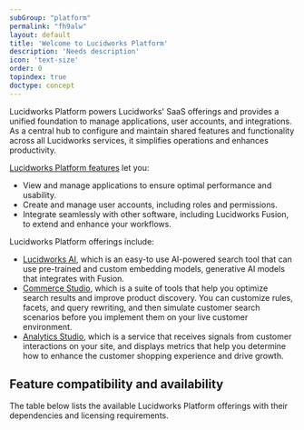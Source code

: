 ```yaml
---
subGroup: "platform"
permalink: "fh9alw"
layout: default
title: 'Welcome to Lucidworks Platform'
description: 'Needs description'
icon: 'text-size'
order: 0
topindex: true
doctype: concept
---
```


Lucidworks Platform powers Lucidworks' SaaS offerings and provides a unified foundation to manage applications, user accounts, and integrations. As a central hub to configure and maintain shared features and functionality across all Lucidworks services, it simplifies operations and enhances productivity.

[Lucidworks Platform features](/lw-platform/platform/rcwjfo/platform-features) let you:  

* View and manage applications to ensure optimal performance and usability.  
* Create and manage user accounts, including roles and permissions.  
* Integrate seamlessly with other software, including Lucidworks Fusion, to extend and enhance your workflows.  

Lucidworks Platform offerings include:

* [Lucidworks AI](/lw-platform/ai/lukosg/lucidworks-ai), which is an easy-to use AI-powered search tool that can use pre-trained and custom embedding models, generative AI models that integrates with Fusion.  
* [Commerce Studio](/lw-platform/cs/nd39eb/commerce-studio), which is a suite of tools that help you optimize search results and improve product discovery. You can customize rules, facets, and query rewriting, and then simulate customer search scenarios before you implement them on your live customer environment.
* [Analytics Studio](/lw-platform/analytics/10aut8/analytics-studio), which is a service that receives signals from customer interactions on your site, and displays metrics that help you determine how to enhance the customer shopping experience and drive growth.

## Feature compatibility and availability

The table below lists the available Lucidworks Platform offerings with their dependencies and licensing requirements.

